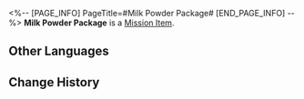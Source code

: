 <%-- [PAGE_INFO]
PageTitle=#Milk Powder Package#
[END_PAGE_INFO] --%>
{{Item Infobox
|id          = 140082
|image       = Item Milk Powder Package.png
|type        = Mission Item
|invCategory = Missions
|rarity      = 3
|effect      = 
|description = One of the anonymous packages delivered to the clinic.
}}
{{Description|''"Milk powder and a thermal baby bottle. Very thoughtful indeed..."''}}
'''Milk Powder Package''' is a [[Mission Item]].

==Other Languages==
{{Other Languages
|en   = Milk Powder Package
|zhs  = 装有奶粉的包裹
|zht  = 裝有奶粉的包裹
|ja   = 粉ミルクが入ってる包
|ko   = 분유가 든 보따리
|es   = Paquete con leche en polvo
|fr   = Paquet de lait en poudre
|ru   = Посылка с сухим молоком
|th   = พัสดุที่บรรจุนมผง
|vi   = Gói Hàng Chứa Sữa Bột
|de   = Paket mit Milchpulver
|id   = Bungkusan Berisi Susu Bubuk
|pt   = Pacote de Leite em Pó
}}

==Change History==
{{Change History|1.0}}